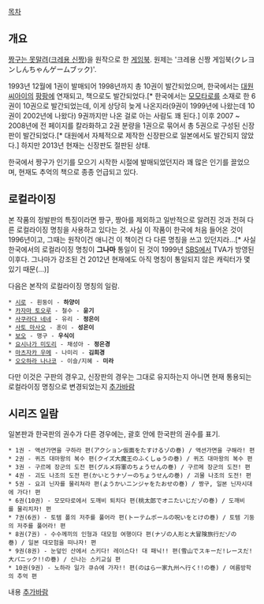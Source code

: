 [[목차]]

== 개요 ==
[[짱구는 못말려]]([[크레용 신짱]])을 원작으로 한 [[게임북]]. 원제는 '크레용 신짱 게임북(クレヨンしんちゃんゲームブック)'.

1993년 12월에 1권이 발매되어 1998년까지 총 10권이 발간되었으며, 한국에서는 [[대원씨아이]]의 [[팡팡]]에 연재되고, 책으로도 발간되었다.[* 한국에서는 [[모모타로]]를 소재로 한 6권이 10권으로 발간되었는데, 이게 상당히 늦게 나온지라(9권이 1999년에 나왔는데 10권이 2002년에 나왔다) 9권까지만 나온 걸로 아는 사람도 꽤 된다.] 이후 2007 ~ 2008년에 전 페이지를 칼라화하고 2권 분량을 1권으로 묶어서 총 5권으로 구성된 신장판이 발간되었다.[* 대원에서 자체적으로 제작한 신장판으로 일본에서도 발간되지 않았다.] 하지만 2013년 현재는 신장판도 절판된 상태.

한국에서 짱구가 인기를 모으기 시작한 시절에 발매되었던지라 꽤 많은 인기를 끌었으며, 현재도 추억의 책으로 종종 언급되고 있다.
== 로컬라이징 ==
본 작품의 정발판의 특징이라면 짱구, 짱아를 제외하고 일반적으로 알려진 것과 전혀 다른 로컬라이징 명칭을 사용하고 있다는 것. 사실 이 작품이 한국에 처음 들어온 것이 1996년이고, 그때는 원작이건 애니건 이 책이건 다 다른 명칭을 쓰고 있던지라...[* 사실 한국에서의 로컬라이징 명칭이 '''그나마''' 통일이 된 것이 1999년 [[SBS]]에서 TVA가 방영된 이후다. 그나마가 강조된 건 2012년 현재에도 아직 명칭이 통일되지 않은 캐릭터가 몇 있기 때문(...)]

다음은 본작의 로컬라이징 명칭의 일람.
 * [[시로(크레용 신짱)|시로]] - 흰둥이 - '''하양이'''
 * [[카자마 토오루]] - 철수 - '''윤기'''
 * [[사쿠라다 네네]] - 유리 - '''정은이'''
 * [[사토 마사오]] - 훈이 - '''성은이'''
 * [[보오]] - 맹구 - '''우식이'''
 * [[요시나가 미도리]] - 채성아 - '''정은경'''
 * [[마츠자카 우메]] - 나미리 - '''김희경'''
 * [[오오하라 나나코]] - 이슬/지혜 - '''미라'''

다만 이것은 구판의 경우고, 신장판의 경우는 그대로 유지하는지 아니면 현재 통용되는 로컬라이징 명칭으로 변경되었는지 [[추가바람]]
== 시리즈 일람 ==
일본판과 한국판의 권수가 다른 경우에는, 괄호 안에 한국판의 권수를 표기.
 * 1권 - 액션가면을 구하라 편(アクション仮面をたすけるゾの巻) / 액션가면을 구해라! 편
 * 2권 - 퀴즈 대마왕의 복수 편(クイズ大魔王のふくしゅうの巻) / 퀴즈 대마왕의 복수 편
 * 3권 - 구르메 장군의 도전 편(グルメ将軍のちょうせんの巻) / 구르메 장군의 도전! 편
 * 4권 - 괴도 나조의 도전 편(かいとうナゾーのちょうせんの巻) / 괴물 나조의 도전! 편
 * 5권 - 요괴 닌자를 물리쳐라 편(ようかいニンジャをたおせの巻) / 짱구, 일본 닌자시대에 가다! 편
 * 6권(10권) - 모모타로에서 도깨비 퇴치다 편(桃太郎でオニたいじだゾの巻) / 도깨비를 물리치자! 편
 * 7권(6권) - 토템 폴의 저주를 풀어라 편(トーテムポールの呪いをとけの巻) / 토템 기둥의 저주를 풀어라! 편
 * 8권(7권) - 수수께끼의 인형과 대모험 여행이다 편(ナゾの人形と大冒険旅行だゾの巻) / 일본 대모험을 떠나자! 편
 * 9권(8권) - 눈덮인 산에서 스키다! 레이스다! 대 패닉!! 편(雪山でスキーだ!レースだ!大パニック!!の巻) / 신나는 스키교실 편
 * 10권(9권) - 노하라 일가 큐슈에 가자!! 편(のはら一家九州へ行く!!の巻) / 여름방학의 추억 편

내용 [[추가바람]]

